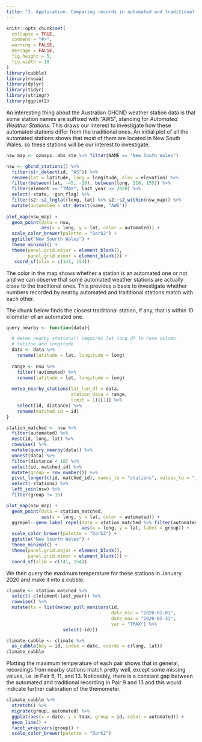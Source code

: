```yaml
---
title: "3. Application: Comparing records in automated and traditional weather stations"
---
```


```r
knitr::opts_chunk$set(
  collapse = TRUE,
  comment = "#>", 
  warning = FALSE,
  message = FALSE,
  fig.height = 5,
  fig.width = 10
)
library(cubble)
library(rnoaa)
library(dplyr)
library(tidyr)
library(stringr)
library(ggplot2)
```

An interesting thing about the Australian GHCND weather station data is that some station names are suffixed with "AWS", standing for *Automated Weather Stations*. This draws our interest to investigate how these automated stations differ from the traditional ones. An initial plot of all the automated stations shows that most of them are located in New South Wales, so these stations will be our interest to investigate.

```r
nsw_map <- ozmaps::abs_ste %>% filter(NAME == "New South Wales")  

nsw <- ghcnd_stations() %>% 
  filter(str_detect(id, "AS")) %>% 
  rename(lat = latitude, long = longitude, elev = elevation) %>% 
  filter(between(lat, -45, -10), between(long, 110, 155)) %>% 
  filter(element == "TMAX", last_year >= 2020) %>% 
  select(-state, -gsn_flag) %>% 
  filter(s2::s2_lnglat(long, lat) %>% s2::s2_within(nsw_map)) %>% 
  mutate(automated = str_detect(name, "AWS"))
 
plot_map(nsw_map) +
  geom_point(data = nsw, 
             aes(x = long, y = lat, color = automated)) + 
  scale_color_brewer(palette = "Dark2") + 
  ggtitle("New Sourth Wales") + 
  theme_minimal() + 
  theme(panel.grid.major = element_blank(),
        panel.grid.minor = element_blank()) +
   coord_sf(xlim = c(141, 154))
```

The color in the map shows whether a station is an automated one or not and we can observe that some automated weather stations are actually close to the traditional ones. This provides a basis to investigate whether numbers recorded by nearby automated and traditional stations match with each other.

The chunk below finds the closest traditional station, if any, that is within 10 kilometer of an automated one.

```r
query_nearby <- function(data){

  # meteo_nearby_stations() requires lat_long_df to have column 
  # latitue and longitude
  data <- data %>% 
    rename(latitude = lat, longitude = long)
  
  range <- nsw %>% 
    filter(!automated) %>% 
    rename(latitude = lat, longitude = long)
  
  meteo_nearby_stations(lat_lon_df = data,
                        station_data = range,
                        limit = 1)[[1]] %>%
    select(id, distance) %>%
    rename(matched_id = id)
}

station_matched <- nsw %>%
  filter(automated) %>%
  nest(id, long, lat) %>%
  rowwise() %>%
  mutate(query_nearby(data)) %>%
  unnest(data) %>%
  filter(distance < 10) %>%
  select(id, matched_id) %>%
  mutate(group = row_number()) %>%
  pivot_longer(c(id, matched_id), names_to = "stations", values_to = "id") %>%
  select(-stations) %>%
  left_join(nsw) %>% 
  filter(group != 15)

plot_map(nsw_map) +
  geom_point(data = station_matched, 
             aes(x = long, y = lat, color = automated)) + 
  ggrepel::geom_label_repel(data = station_matched %>% filter(automated),
                            aes(x = long, y = lat, label = group)) + 
  scale_color_brewer(palette = "Dark2") + 
  ggtitle("New Sourth Wales") + 
  theme_minimal() + 
  theme(panel.grid.major = element_blank(),
        panel.grid.minor = element_blank()) + 
  coord_sf(xlim = c(141, 154))
```

We then query the maximum temperature for these stations in January 2020 and make it into a cubble.

```r
climate <- station_matched %>%
  select(-c(element:last_year)) %>% 
  rowwise() %>%
  mutate(ts = list(meteo_pull_monitors(id,
                                       date_min = "2020-01-01",
                                       date_max = "2020-01-31",
                                       var = "TMAX") %>% 
                     select(-id)))

climate_cubble <- climate %>% 
  as_cubble(key = id, index = date, coords = c(long, lat))
climate_cubble
```

Plotting the maximum temperature of each pair shows that in general, recordings from nearby stations match pretty well, except some missing values, i.e. in Pair 6, 11, and 13. Noticeably, there is a constant gap between the automated and traditional recording in Pair 9 and 13 and this would indicate further calibration of the themometer. 

```r
climate_cubble %>%
  stretch() %>%
  migrate(group, automated) %>%
  ggplot(aes(x = date, y = tmax, group = id, color = automated)) +
  geom_line() +
  facet_wrap(vars(group)) +
  scale_color_brewer(palette = "Dark2")
```

